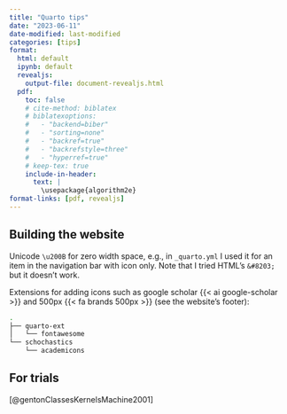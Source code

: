 ```yaml
---
title: "Quarto tips"
date: "2023-06-11"
date-modified: last-modified
categories: [tips]
format:
  html: default
  ipynb: default
  revealjs: 
    output-file: document-revealjs.html
  pdf:
    toc: false
    # cite-method: biblatex
    # biblatexoptions:
    #   - "backend=biber"
    #   - "sorting=none"
    #   - "backref=true"
    #   - "backrefstyle=three"
    #   - "hyperref=true"
    # keep-tex: true
    include-in-header:
      text: |
        \usepackage{algorithm2e}
format-links: [pdf, revealjs]
---
```


## Building the website
Unicode `\u200B` for zero width space, e.g., in `_quarto.yml` I used it for an item in the navigation bar with icon only. Note that I tried HTML's `&#8203;` but it doesn't work.

Extensions for adding icons such as google scholar {{< ai google-scholar >}} and 500px {{< fa brands 500px >}} (see the website's footer):
```bash
.
├── quarto-ext
│   └── fontawesome
└── schochastics
    └── academicons
```

<!-- ## LaTeX

### plain LaTeX
Just a sample algorithm:

```latex
\begin{algorithm}[H]
\DontPrintSemicolon
\SetAlgoLined
\KwResult{Write here the result}
\SetKwInOut{Input}{Input}\SetKwInOut{Output}{Output}
\Input{Write here the input}
\Output{Write here the output}
\BlankLine
\While{While condition}{
    instructions\;
    \eIf{condition}{
        instructions1\;
        instructions2\;
    }{
        instructions3\;
    }
}
\caption{While loop with If/Else condition}
\end{algorithm} 
``` -->

## For trials
[@gentonClassesKernelsMachine2001]